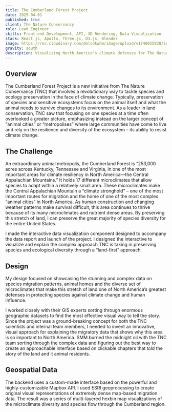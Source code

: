 ```yaml
---
title: The Cumberland Forest Project
date: 2025-04-01
published: true
client: The Nature Conservancy
role: Lead Engineer
skills: Front-end Development, API, 3D Rendering, Data Visualization
stack: React.js, Apollo, Three.js, D3.js, Blender
image: https://res.cloudinary.com/delsdkwhm/image/upload/v1746025928/Screen-Shot-2020-02-04-at-4.25.53-PM-1440x960_mvsa75.png
gravity: south
description: Visualizing North America's climate defenses for The Nature Conservancy
---
```


## Overview
The Cumberland Forest Project is a new initiative from The Nature Conservancy (TNC) that involves a revolutionary way to tackle species and ecology preservation in the face of climate change. Typically, preservation of species and sensitive ecosystems focus on the animal itself and what the animal needs to survive changes to its environment. As a leader in land conservation, TNC saw that focusing on one species at a time often overlooked a greater picture, emphasizing instead on the larger concept of “animal cities” or “metropolises” where large communities have come to live and rely on the resilience and diversity of the ecosystem – its ability to resist climate change.

## The Challenge
An extraordinary animal metropolis, the Cumberland Forest is “253,000 acres across Kentucky, Tennessee and Virginia, in one of the most important areas for climate resiliency in North America—the Central Appalachian Mountains.” It holds 17 different microclimates that allow species to adapt within a relatively small area. These microclimates make the Central Appalachian Mountain a “climate stronghold” – one of the most important routes for migration and the home of one of the most complex “animal cities” in North America. As human construction and changing weather patterns make survival difficult, this area continues to thrive because of its many microclimates and nutrient dense areas. By preserving this stretch of land, I can preserve the great majority of species diversity for the entire United States.

I made the interactive data visualization component designed to accompany the data report and launch of the project. I designed the interactive to visualize and explain the complex approach TNC is taking in preserving species and ecological diversity through a “land-first” approach.

## Design
My design focused on showcasing the stunning and complex data on species migration patterns, animal homes and the diverse set of microclimates that make this stretch of land one of North America’s greatest defenses in protecting species against climate change and human influence.

I worked closely with their GIS experts sorting through enormous geographic datasets to find the most effective visual way to tell the story. Since the project was a ground-breaking concept for both the TNC scientists and internal team members, I needed to invent an innovative, visual approach for explaining the migratory data that shows why this area is so important to North America. SMM burned the midnight oil with the TNC team sorting through the complex data and figuring out the best way to create an approachable interface based on clickable chapters that told the story of the land and it animal residents.

## Geospatial Data
The backend uses a custom-made interface based on the powerful and highly-customizable Mapbox API. I used ESRI geoprocessing to create original visual representations of extremely dense map-based migration data. The result was a series of multi-layered hexbin map visualizations of the microclimate diversity and species flow through the Cumberland region.

